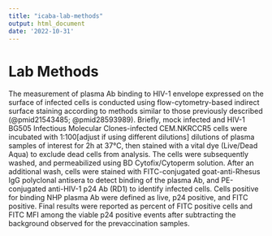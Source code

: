```yaml
---
title: "icaba-lab-methods"
output: html_document
date: '2022-10-31'
---
```


# Lab Methods

The measurement of plasma Ab binding to HIV-1 envelope expressed on the surface of infected cells is conducted using flow-cytometry-based indirect surface staining according to methods similar to those previously described (@pmid21543485; @pmid28593989). Briefly, mock infected and HIV-1 BG505 Infectious Molecular Clones-infected CEM.NKRCCR5 cells were incubated with 1:100[adjust if using different dilutions] dilutions of plasma samples of interest for 2h at 37°C, then stained with a vital dye (Live/Dead Aqua) to exclude dead cells from analysis. The cells were subsequently washed, and permeabilized using BD Cytofix/Cytoperm solution. After an additional wash, cells were stained with FITC-conjugated goat-anti-Rhesus IgG polyclonal antisera to detect binding of the plasma Ab, and PE-conjugated anti-HIV-1 p24 Ab (RD1) to identify infected cells. Cells positive for binding NHP plasma Ab were defined as live, p24 positive, and FITC positive. Final results were reported as percent of FITC positive cells and FITC MFI among the viable p24 positive events after subtracting the background observed for the prevaccination samples.


